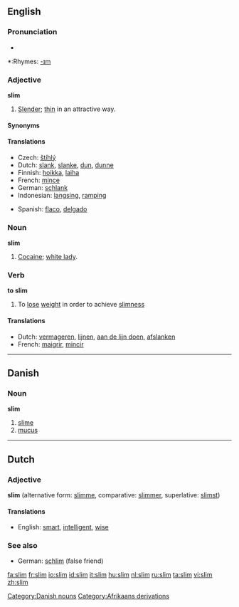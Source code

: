 {{see|slím}}
==English==

===Pronunciation===
*{{audio|en-us-slim.ogg|Audio (US)}}

*:Rhymes: [[Rhymes:English:-ɪm|-ɪm]]

===Adjective===
'''slim'''

# [[slender|Slender]]; [[thin]] in an attractive way.

====Synonyms====
{{saurus|thin|slender}}

====Translations====
{{trans-top|slender}}
*Czech: [[štíhlý]] {{m}}
*Dutch: [[slank]], [[slanke]], [[dun]], [[dunne]]
*Finnish: [[hoikka]], [[laiha]]
*French: [[mince]]
*German: [[schlank]]
*Indonesian: [[langsing]], [[ramping]]
{{trans-mid}}
*Spanish: [[flaco]], [[delgado]]
{{trans-bottom}}

===Noun===
'''slim'''

# {{slang}} [[cocaine|Cocaine]]; [[white lady]].

===Verb===
'''to slim'''

# To [[lose]] [[weight]] in order to achieve [[slimness]]

====Translations====
{{trans-top|lose weight}}
*Dutch: [[vermageren]], [[lijnen]], [[aan de lijn doen]], [[afslanken]]
*French: [[maigrir]], [[mincir]]
{{trans-mid}}
{{trans-bottom}}

----

==Danish==
===Noun===
'''slim'''

# [[slime]]
# [[mucus]]

[[Category:Danish nouns]]

----

==Dutch==
===Adjective===
'''slim''' (alternative form: [[slimme]], comparative: [[slimmer]], superlative: [[slimst]])

====Translations====
*English: [[smart]], [[intelligent]], [[wise]]

===See also===
*German: [[schlim]] (false friend)

[[Category:Afrikaans derivations]]

[[fa:slim]]
[[fr:slim]]
[[io:slim]]
[[id:slim]]
[[it:slim]]
[[hu:slim]]
[[nl:slim]]
[[ru:slim]]
[[ta:slim]]
[[vi:slim]]
[[zh:slim]]